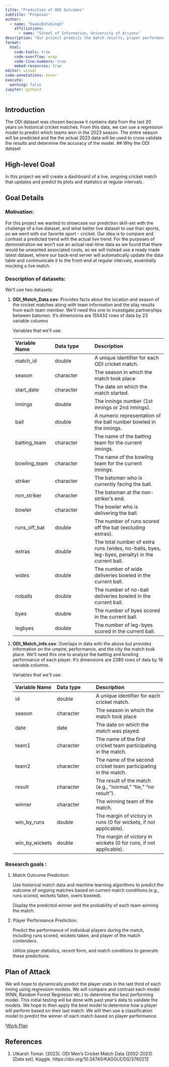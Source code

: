 ```yaml
---
title: "Prediction of ODI Outcomes"
subtitle: "Proposal"
author: 
  - name: "DaakuDataSingh"
    affiliations:
      - name: "School of Information, University of Arizona"
description: "Our project predicts the match results, player performances, and significant events by using historical ODI data and state-of-the-art machine learning. It redefines cricket analysis by closely monitoring forecast accuracy and encouraging user engagement."
format:
  html:
    code-tools: true
    code-overflow: wrap
    code-line-numbers: true
    embed-resources: true
editor: visual
code-annotations: hover
execute:
  warning: false
jupyter: python3
---
```


## Introduction

The ODI dataset was chosen because it contains data from the last 20 years on historical cricket matches. From this data, we can use a regression model to predict which teams won in the 2023 season. The entire season will be predicted and the the actual 2023 data will be used to cross validate the results and determine the accuracy of the model. \## Why the ODI dataset

## High-level Goal

In this project we will create a dashboard of a live, ongoing cricket match that updates and predict its plots and statistics at regular intervals.

## Goal Details

### Motivation:

For this project we wanted to showcase our prediction skill-set with the challenge of a live dataset, and what better live dataset to use than sports, so we went with our favorite sport - cricket. Our idea is to compare and contrast a predicted trend with the actual live trend. For the purposes of demonstration we won't use an actual real-time data as we found that there would be unwanted associated costs, so we will instead use a ready made latest dataset, where our back-end server will automatically update the data table and communicate it to the front-end at regular intervals, essentially mocking a live match.

### Description of datasets:

We'll use two datasets:

1.  **ODI_Match_Data.csv**: Provides facts about the location and season of the cricket matches along with team information and the play results from each team member. We'll need this one to investigate partnerships between batsmen. It's dimensions are 155432 rows of data by 23 variable columns

    Variables that we'll use:

    | Variable Name | Data type | Description                                                                                    |
    |:------------------|:------------------|:---------------------------------|
    | match_id      | double    | A unique identifier for each ODI cricket match.                                                |
    | season        | character | The season in which the match took place                                                       |
    | start_date    | character | The date on which the match started.                                                           |
    | innings       | double    | The innings number (1st innings or 2nd innings).                                               |
    | ball          | double    | A numeric representation of the ball number bowled in the innings.                             |
    | batting_team  | character | The name of the batting team for the current innings.                                          |
    | bowling_team  | character | The name of the bowling team for the current innings.                                          |
    | striker       | character | The batsman who is currently facing the ball.                                                  |
    | non_striker   | character | The batsman at the non-striker's end.                                                          |
    | bowler        | character | The bowler who is delivering the ball.                                                         |
    | runs_off_bat  | double    | The number of runs scored off the bat (excluding extras).                                      |
    | extras        | double    | The total number of extra runs (wides, no-balls, byes, leg-byes, penalty) in the current ball. |
    | wides         | double    | The number of wide deliveries bowled in the current ball.                                      |
    | noballs       | double    | The number of no-ball deliveries bowled in the current ball.                                   |
    | byes          | double    | The number of byes scored in the current ball.                                                 |
    | legbyes       | double    | The number of leg-byes scored in the current ball.                                             |

2.  **ODI_Match_info.csv**: Overlaps in data with the above but provides information on the umpire, performance, and the city the match took place. We'll need this one to analyze the batting and bowling performance of each player. It's dimensions are 2380 rows of data by 18 variable columns.

    Variables that we'll use:

    | Variable Name  | Data type | Description                                                       |
    |:------------------|:------------------|:---------------------------------|
    | id             | double    | A unique identifier for each cricket match.                       |
    | season         | character | The season in which the match took place                          |
    | date           | date      | The date on which the match was played.                           |
    | team1          | character | The name of the first cricket team participating in the match.    |
    | team2          | character | The name of the second cricket team participating in the match.   |
    | result         | character | The result of the match (e.g., "normal," "tie," "no result").     |
    | winner         | character | The winning team of the match.                                    |
    | win_by_runs    | double    | The margin of victory in runs (0 for wickets, if not applicable). |
    | win_by_wickets | double    | The margin of victory in wickets (0 for runs, if not applicable). |

### Research goals :

1.  Match Outcome Prediction:

    Use historical match data and machine learning algorithms to predict the outcome of ongoing matches based on current match conditions (e.g., runs scored, wickets fallen, overs bowled).

    Display the predicted winner and the probability of each team winning the match.

2.  Player Performance Prediction:

    Predict the performance of individual players during the match, including runs scored, wickets taken, and player of the match contenders.

    Utilize player statistics, recent form, and match conditions to generate these predictions.

## Plan of Attack

We will hope to dynamically predict the player stats in the last third of each inning using regression models. We will compare and contrast each model (KNN, Random Forest Regressor etc.) to determine the best performing model. This initial testing will be done with past year's data to validate the models. We hope to then apply the best model to determine how a player will perform based on their last match. We will then use a classification model to predict the winner of each match based on player performance.

\![Work Plan](images/workplan.png)

## References

1.  Utkarsh Tomar. (2023). ODI Men's Cricket Match Data (2002-2023) \[Data set\]. Kaggle. https://doi.org/10.34740/KAGGLE/DS/3780212
